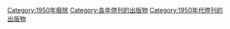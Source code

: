 [[Category:1950年廢除|Category:1950年廢除]]
[[Category:各年停刊的出版物|Category:各年停刊的出版物]]
[[Category:1950年代停刊的出版物|Category:1950年代停刊的出版物]]